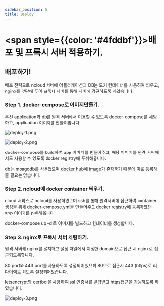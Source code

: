```yaml
---
sidebar_position: 5
title: Deploy
---
```


# <span style={{color: '#4fddbf'}}>배포 및 프록시 서버 적용하기.</span>

## 배포하기!

배포 전략으로 ncloud 서버에 어플리케이션과 DB는 도커 컨테이너를 사용하여 띄우고, nginx를 앞단에 두어 프록시 서버를 통해 서버에 접근하도록 하였습니다.

### Step 1. docker-compose로 이미지만들기.

우선 application과 db를 원격 서버에서 이용할 수 있도록 docker-compose를 세팅하고, application 이미지를 만들어줍니다.

![deploy-1.png](image/deploy-1.png)

![deploy-2.png](image/deploy-2.png)

docker-compose를 build하여 app 이미지를 만들어주고, 해당 이미지를 원격 서버에서도 사용할 수 있도록 docker registry에 푸쉬해줍니다.

db는 mongodb를 사용했으며 [docker hub에 image가 존재](https://hub.docker.com/_/mongo)하기 때문에 따로 등록해줄 필요는 없습니다.

### Step 2. ncloud에 docker container 띄우기.

cloud 서비스로 ncloud를 사용하였으며 ssh를 통해 원격서버에 접근하여 container 생성을 위해 docker-compose.yml을 만들어주고 docker registry에 등록하였던 app 이미지를 pull해옵니다.

docker-compose up -d 로 이미지를 빌드하고 컨테이너를 생성합니다.

### Step 3. nginx로 프록시 서버 세팅하기.

원격 서버에 nginx를 설치하고 설정 파일에서 지정한 domain으로 접근 시 nginx로 접근되도록합니다.

80 port와 443 port를 사용하도록 설정되어있으며 80으로 접근시 443 (https)로 리다이렉트 되도록 설정되어있습니다.

letsencrypt와 certbot을 사용하여 ssl 인증서를 발급받고 https접근을 가능하도록 하였습니다.

![deploy-3.png](image/deploy-3.png)
